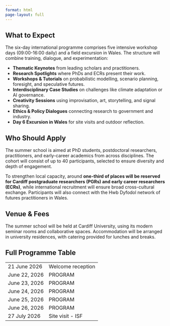 ```yaml
---
format: html
page-layout: full 
---
```


```{=html}

<link rel="stylesheet" href="https://cdnjs.cloudflare.com/ajax/libs/font-awesome/6.4.0/css/all.min.css">

<div class="page-container">

    <div class="content-card">
        <h2>What to Expect</h2>

        <p>The six-day international programme comprises five intensive workshop days (09:00-16:00 daily) and a field excursion in Wales. The structure will combine training, dialogue, and experimentation:</p>
        
        <ul>
            <li><strong>Thematic Keynotes</strong> from leading scholars and practitioners.</li>
            <li><strong>Research Spotlights</strong> where PhDs and ECRs present their work.</li>
            <li><strong>Workshops & Tutorials</strong> on probabilistic modelling, scenario planning, foresight, and speculative futures.</li>
            <li><strong>Interdisciplinary Case Studies</strong> on challenges like climate adaptation or AI governance.</li>
            <li><strong>Creativity Sessions</strong> using improvisation, art, storytelling, and signal sharing.</li>
            <li><strong>Ethics & Policy Dialogues</strong> connecting research to government and industry.</li>
            <li><strong>Day 6 Excursion in Wales</strong> for site visits and outdoor reflection.</li>
        </ul>


    </div>

    <div class="content-card">
        <h2>Who Should Apply</h2>
        <p>The summer school is aimed at PhD students, postdoctoral researchers, practitioners, and early-career academics from across disciplines. The cohort will consist of up to 40 participants, selected to ensure diversity and depth of engagement.</p>
        
        <p>To strengthen local capacity, around <strong>one-third of places will be reserved for Cardiff postgraduate researchers (PGRs) and early career researchers (ECRs)</strong>, while international recruitment will ensure broad cross-cultural exchange. Participants will also connect with the Hwb Dyfodol network of futures practitioners in Wales.</p>
    </div>
    
    <div class="content-card">
        <h2>Venue & Fees</h2>
        <p>The summer school will be held at Cardiff University, using its modern seminar rooms and collaborative spaces. Accommodation will be arranged in university residences, with catering provided for lunches and breaks.</p>
    </div>
    
    <!-- Card 4: Full Programme Table -->
        <div class="content-card">
            <h2>Full Programme Table</h2>
            <table>
                <tbody>
                    <tr>
                        <td>21 June 2026</td>
                        <td>Welcome reception</td>
                    </tr>
                    <tr>
                        <td>June 22, 2026</td>
                        <td>PROGRAM</td>
                    </tr>
                    <tr>
                        <td>June 23, 2026</td>
                        <td>PROGRAM</td>
                    </tr>
                    <tr>
                        <td>June 24, 2026</td>
                        <td>PROGRAM</td>
                    </tr>
                    <tr>
                        <td>June 25, 2026</td>
                        <td>PROGRAM</td>
                    </tr>
                    <tr>
                        <td>June 26, 2026</td>
                        <td>PROGRAM</td>
                    </tr>
                    <tr>
                        <td>27 July 2026</td>
                        <td>Site visit - ISF</td>
                    </tr>
                </tbody>
            </table>
        </div>

</div>



```